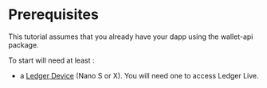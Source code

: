 # Prerequisites

This tutorial assumes that you already have your dapp using the wallet-api package.

To start will need at least :

- a [Ledger Device](https://shop.ledger.com/pages/hardware-wallets-comparison) (Nano S or X). You will need one to access Ledger Live.

